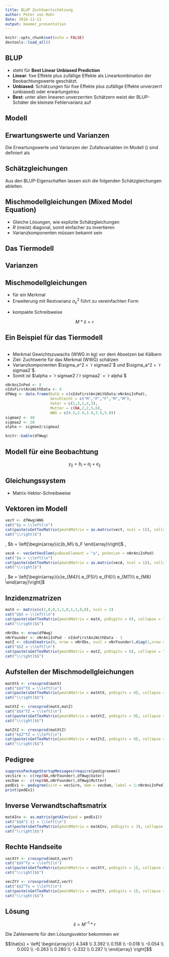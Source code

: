 ```yaml
---
title: BLUP Zuchtwertschätzung
author: Peter von Rohr
date: 2016-11-11
output: beamer_presentation
---
```


```r
knitr::opts_chunk$set(echo = FALSE)
devtools::load_all()
```

## BLUP

- steht für __Best Linear Unbiased Prediction__
- __Linear__: fixe Effekte plus zufällige Effekte als Linearkombination der Beobachtungswerte geschätzt.
- __Unbiased__: Schätzungen für fixe Effekte plus zufällige Effekte unverzerrt (unbiased) oder erwartungstreu
- __Best__: unter allen linearen unverzerrten Schätzern weist der BLUP-Schäter die kleinste Fehlervarianz auf


## Modell

\begin{equation}
y = Xb + Zu + e
\label{eq:LinearMixedModel}
\end{equation}

\begin{tabular}{lll}
mit & $y$:  & Vektor der Beobachtungswerte\\
    & $b$:  & Vektor der fixen Effekte\\
    & $u$:  & Vektor der zufälligen Effekte\\
    & $e$:  & Vektor der zufälligen Resteffekte\\
    & $X$:  & Inzidenzmatrix für $b$\\
    & $Z$:  & Inzidenzmatrix für $u$
\end{tabular}

## Erwartungswerte und Varianzen
Die Erwartungswerte und Varianzen der Zufallsvariablen im Modell (\ref{eq:LinearMixedModel}) sind definiert als

\begin{equation}
E\left[
\begin{array}{c} 
y\\
u\\
e
\end{array}\right]
= \left[
\begin{array}{c} 
Xb\\
0\\
0
\end{array}\right]
\label{eq:ExpValMme}
\end{equation}

\vspace{2ex}
\begin{equation}
var\left[
\begin{array}{c} 
y\\
u\\
e
\end{array}\right]
= \left[
\begin{array}{ccc} 
ZGZ^T + R  &  ZG  &  R \\
GZ^T       &  G   &  0 \\
R          &  0   &  R
\end{array}\right]
\label{eq:CovMme}
\end{equation}


## Schätzgleichungen

Aus den BLUP-Eigenschaften lassen sich die folgenden Schätzgleichungen ableiten.

\begin{equation}
\hat{b} = (X^TV^{-1}X)^- X^TV^{-1}y
\label{eq:BlueBhat}
\end{equation}

\begin{equation}
\hat{u} = GZ^TV^{-1}(y - X\hat{b})
\label{eq:BlupUhat}
\end{equation}

\begin{tabular}{lll}
mit & $\hat{b}$ & Lösungsvektor der fixen Effekte\\
    & $\hat{u}$ & Lösungsvektor der zufälligen Effekte \\
    & $()^-$    & verallgemeinerte Inverse
\end{tabular}


## Mischmodellgleichungen (Mixed Model Equation)

\begin{equation}
\left[ 
\begin{array}{cc}
X^TR^{-1}X  &  X^TR^{-1}Z\\
Z^tR^{-1}X  &  Z^TR^{-1}Z + G^{-1}
\end{array}
\right] 
\left[
\begin{array}{c}
\hat{b}\\
\hat{u}
\end{array}
\right] 
= 
\left[
\begin{array}{c}
X^TR^{-1}y\\
Z^TR^{-1}y
\end{array}
\right]
\label{eq:MixedModelEq}
\end{equation}

- Gleiche Lösungen, wie explizite Schätzgleichungen
- $R$ (meist) diagonal, somit einfacher zu invertieren
- Varianzkomponenten müssen bekannt sein

## Das Tiermodell
\begin{equation}
y = Xb + Za + e
\label{eq:SimpleAnimalModel}
\end{equation}

\begin{tabular}{lll}
mit & $y$ & phänotypischen Beobachtungen\\
    & $b$ & fixe Effekte \\
    & $a$ & zufällige Effekte - Zuchtwerte\\
    & $e$ & zufällige Resteffekte\\
    & $X$ & Inzidenzmatrix für $b$\\
    & $Z$ & Inzidenzmatrix für $a$
\end{tabular}


## Varianzen

\begin{equation}
Var(a) = G = A\ \sigma_a^2 \text{ und } G^{-1} = A^{-1} \sigma_a^{-2}
\label{eq:VarAAnimalModel}
\end{equation}

\begin{equation}
Var(e) = R = I\ \sigma_e^2 \text{ und } R^{-1} = I\ \sigma_e^{-2}
\label{eq:VarEAnimalModel}
\end{equation}

\begin{tabular}{lll}
wobei & $A$ & additiv genetische Verwandtschaftsmatrix\\
      & $I$ & Einheitsmatrix \\
      & $\sigma_a^2$ & additiv genetische Varianz\\
      & $\sigma_e^2$ & Restvarianz
\end{tabular}


## Mischmodellgleichungen

- für ein Merkmal
- Erweiterung mit Restvarianz $\sigma_e^2$ führt zu vereinfachten Form

\begin{equation}
\left[ 
\begin{array}{cc}
X^TX  &  X^TZ\\
Z^TX  &  Z^TZ + A^{-1}\ \alpha
\end{array}
\right] 
\left[
\begin{array}{c}
\hat{b}\\
\hat{a}
\end{array}
\right] 
= 
\left[
\begin{array}{c}
X^Ty\\
Z^Ty
\end{array}
\right]
\label{eq:MmeAnimalModelOneTrait}
\end{equation}

\begin{tabular}{lll}
wobei & $\alpha$ & Verhältnis der Varianzen $\sigma_e^2/\sigma_a^2 = (1-h^2)/h^2$\\
      & $h^2$    & Heritabilität
\end{tabular}

- kompakte Schreibweise

$$M * \hat{s} = r$$

\begin{tabular}{lll}
wobei & $M$       & Koeffizientenmatrix heisst\\
      & $\hat{s}$ & Lösungsvektor \\
      & $r$       & Vektor der rechten Handseite
\end{tabular}


## Ein Beispiel für das Tiermodell
```r
```

- Merkmal Gewichtszuwachs (WWG in kg) vor dem Absetzen bei Kälbern
- Ziel: Zuchtwerte für das Merkmal (WWG) schätzen 
- Varianzkomponenten  $\sigma_e^2 = `r sigmae2`$ und $\sigma_a^2 = `r sigmaa2`$. 
- Somit ist $\alpha = `r sigmae2`/`r sigmaa2` = `r alpha`$

```r
nNrAniInPed <- 8
nIdxFirstAniWithData <- 4
dfWwg <- data.frame(Kalb = c(nIdxFirstAniWithData:nNrAniInPed),
                    Geschlecht = c("M","F","F","M","M"),
                    Vater = c(1,3,1,4,3),
                    Mutter = c(NA,2,2,5,6),
                    WWG = c(4.5,2.9,3.9,3.5,5.0))
sigmae2 <- 40
sigmaa2 <- 20
alpha <- sigmae2/sigmaa2
```

```r
knitr::kable(dfWwg)
```

## Modell für eine Beobachtung

$$y_{ij} = b_i + a_j + e_{ij}$$

\begin{tabular}{lll}
wobei & $y_{ij}$ & Merkmal WWG für Kalb $j$ mit Geschlecht $i$\\
      & $b_i$    & fixer Effekt für Geschlecht $i$\\
      & $a_j$    & Zuchtwert für Kalb $j$\\
      & $e_{ij}$ & Resteffekt für Kalb $j$ mit Geschlecht $i$
\end{tabular}


## Gleichungssystem

\begin{eqnarray}
4.5 &=& b_M + a_4 + e_{M4}\nonumber\\  
2.9 &=& b_F + a_5 + e_{F5}\nonumber\\  
3.9 &=& b_F + a_6 + e_{F6}\nonumber\\  
3.5 &=& b_M + a_7 + e_{M7}\nonumber\\   
5.0 &=& b_M + a_8 + e_{M8}\nonumber 
\end{eqnarray}

- Matrix-Vektor-Schreibweise

\begin{equation}
y = Xb + Za + e
\label{ex:EqAniModEx}
\end{equation}


## Vektoren im Modell

```r
vecY <- dfWwg$WWG
cat("$y = \\left[\n")
cat(paste(sGetTexMatrix(pmatAMatrix = as.matrix(vecY, ncol = 1)), collapse = "\n"))
cat("\\right]$")
```
, 
$b = \left[\begin{array}{c}b_M\\ b_F \end{array}\right]$
, 
```r
vecA <- vecGetVecElem(psBaseElement = "a", pnVecLen = nNrAniInPed)
cat("$a = \\left[\n")
cat(paste(sGetTexMatrix(pmatAMatrix = as.matrix(vecA, ncol = 1)), collapse = "\n"))
cat("\\right]$")
```
, 
$e = \left[\begin{array}{c}e_{M4}\\ e_{F5}\\ e_{F6}\\ e_{M7}\\ e_{M8} \end{array}\right]$


## Inzidenzmatrizen

```r
matX <- matrix(c(1,0,0,1,1,0,1,1,0,0), ncol = 2)
cat("$$X = \\left[\n")
cat(paste(sGetTexMatrix(pmatAMatrix = matX, pnDigits = 0), collapse = "\n"))
cat("\\right]$$")
```

\vspace{2ex}
```r
nNrObs <- nrow(dfWwg)
nNrFounder <- nNrAniInPed - nIdxFirstAniWithData - 1
matZ <- cbind(matrix(0, nrow = nNrObs, ncol = nNrFounder),diag(1,nrow = nNrObs, ncol = nNrObs))
cat("$$Z = \\left[\n")
cat(paste(sGetTexMatrix(pmatAMatrix = matZ, pnDigits = 0), collapse = "\n"))
cat("\\right]$$")
```


## Aufstellen der Mischmodellgleichungen
```r
matXtX <- crossprod(matX)
cat("$$X^TX = \\left[\n")
cat(paste(sGetTexMatrix(pmatAMatrix = matXtX, pnDigits = 0), collapse = "\n"))
cat("\\right]$$")
```

```r
matXtZ <- crossprod(matX,matZ)
cat("$$X^TZ = \\left[\n")
cat(paste(sGetTexMatrix(pmatAMatrix = matXtZ, pnDigits = 0), collapse = "\n"))
cat("\\right]$$")
```

```r
matZtZ <- crossprod(matXtZ)
cat("$$Z^TZ = \\left[\n")
cat(paste(sGetTexMatrix(pmatAMatrix = matZtZ, pnDigits = 0), collapse = "\n"))
cat("\\right]$$")
```


## Pedigree
```r
suppressPackageStartupMessages(require(pedigreemm))
vecSire <- c(rep(NA,nNrFounder),dfWwg$Vater)
vecDam <-  c(rep(NA,nNrFounder),dfWwg$Mutter)
pedEx1 <- pedigree(sire = vecSire, dam = vecDam, label = 1:nNrAniInPed)
print(pedEx1)
```


## Inverse Verwandtschaftsmatrix
\tiny
```r
matAInv <- as.matrix(getAInv(ped = pedEx1))
cat("$$A^{-1} = \\left[\n")
cat(paste(sGetTexMatrix(pmatAMatrix = matAInv, pnDigits = 3), collapse = "\n"))
cat("\\right]$$")
```
\normalsize


## Rechte Handseite

```r
vecXtY <- crossprod(matX,vecY)
cat("$$X^Ty = \\left[\n")
cat(paste(sGetTexMatrix(pmatAMatrix = vecXtY, pnDigits = 1), collapse = "\n"))
cat("\\right]$$")
```

```r
vecZtY <- crossprod(matZ,vecY)
cat("$$Z^Ty = \\left[\n")
cat(paste(sGetTexMatrix(pmatAMatrix = vecZtY, pnDigits = 1), collapse = "\n"))
cat("\\right]$$")
```


## Lösung

$$\hat{s} = M^{-1} * r$$

Die Zahlenwerte für den Lösungsvektor bekommen wir


$$\hat{s} = \left[
\begin{array}{r}
  4.348 \\ 
  3.392 \\ 
  0.158 \\ 
  -0.018 \\ 
  -0.054 \\ 
  0.002 \\ 
  -0.263 \\ 
  0.280 \\ 
  -0.332 \\ 
  0.287 \\ 
  \end{array}
\right]$$


